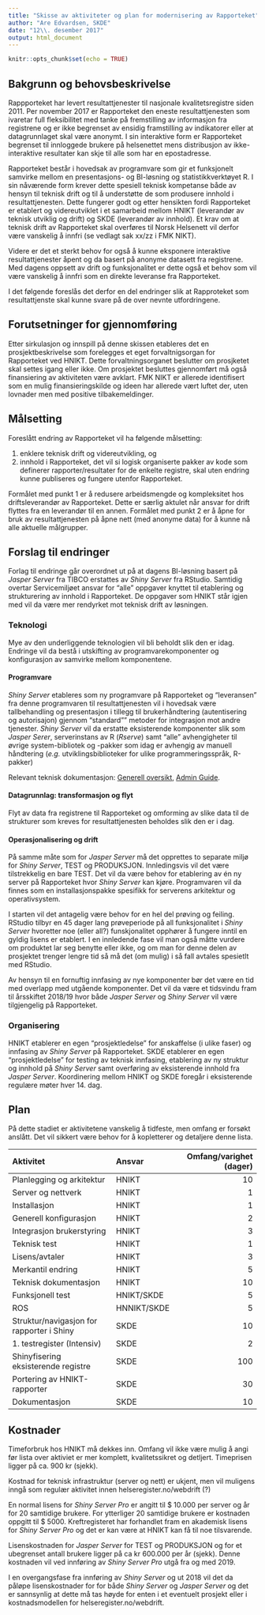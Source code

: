 ```yaml
---
title: "Skisse av aktiviteter og plan for modernisering av Rapporteket"
author: "Are Edvardsen, SKDE"
date: "12\\. desember 2017"
output: html_document
---
```


```r
knitr::opts_chunk$set(echo = TRUE)
```
## Bakgrunn og behovsbeskrivelse
Rappporteket har levert resultattjenester til nasjonale kvalitetsregistre
siden 2011. Per november 2017 er Rapporteket den eneste resultattjenesten som
ivaretar full fleksibilitet med tanke på fremstilling av informasjon fra
registrene og er ikke begrenset av ensidig framstilling av indikatorer eller
at datagrunnlaget skal være anonymt. I sin interaktive form er Rapporteket 
begrenset til innloggede brukere på helsenettet mens distribusjon av
ikke-interaktive resultater kan skje til alle som har en epostadresse.

Rapporteket består i hovedsak av programvare som gir et funksjonelt samvirke
mellom en presentasjons- og BI-løsning og statistikkverktøyet R. I sin
nåværende form krever dette spesiell teknisk kompetanse både av hensyn til
teknisk drift og til å understøtte de som produsere innhold i
resultattjenesten. Dette fungerer godt og etter hensikten fordi Rapporteket
er etablert og videreutviklet i et samarbeid mellom HNIKT (leverandør av
teknisk utviklig og drift) og SKDE (leverandør av innhold). Et krav om at
teknisk drift av Rapporteket skal overføres til Norsk Helsenett vil derfor
være vanskelig å innfri (se vedlagt sak xx/zz i FMK NIKT).

Videre er det et sterkt behov for også å kunne eksponere interaktive
resultattjenester åpent og da basert på anonyme datasett fra registrene.
Med dagens oppsett av drift og funksjonalitet er dette også et behov som vil
være vanskelig å innfri som en direkte leveranse fra Rapporteket.

I det følgende foreslås det derfor en del endringer slik at Rapproteket som
resultattjenste skal kunne svare på de over nevnte utfordringene.

## Forutsetninger for gjennomføring
Etter sirkulasjon og innspill på denne skissen etableres det en
prosjektbeskrivelse som forelegges et eget forvaltnigsorgan for Rapporteket
ved HNIKT. Dette forvaltningsorganet beslutter om prosjketet skal settes
igang eller ikke. Om prosjektet besluttes gjennomført må også finansiering
av aktiviteten være avklart. FMK NIKT er allerede identifisert som en mulig
finansieringskilde og ideen har allerede vært luftet der, uten lovnader men
med positive tilbakemeldinger.

## Målsetting
Foreslått endring av Rapporteket vil ha følgende målsetting:

1. enklere teknisk drift og videreutvikling, og
2. innhold i Rapporteket, det vil si logisk organiserte pakker av kode som
definerer rapporter/resultater for de enkelte registre, skal uten endring
kunne publiseres og fungere utenfor Rapporteket.

Formålet med punkt 1 er å redusere arbeidsmengde og kompleksitet hos
driftsleverandør av Rapporteket. Dette er særlig aktulet når ansvar for drift
flyttes fra en leverandør til en annen. Formålet med punkt 2 er å åpne for
bruk av resultattjenesten på åpne nett (med anonyme data) for å kunne nå alle
aktuelle målgrupper.

## Forslag til endringer
Forlag til endringe går overordnet ut på at dagens BI-løsning basert på
_Jasper Server_ fra TIBCO erstattes av _Shiny Server_ fra RStudio. Samtidig
overtar Servicemiljøet ansvar for "alle" oppgaver knyttet til etablering og
strukturering av innhold i Rapporteket. De oppgaver som HNIKT står igjen med
vil da være mer rendyrket mot teknisk drift av løsningen.

### Teknologi
Mye av den underliggende teknologien vil bli beholdt slik den er idag. Endringe
vil da bestå i utskifting av programvarekomponenter og konfigurasjon av
samvirke mellom komponentene.

#### Programvare
_Shiny Server_ etableres som ny programvare på Rapporteket og "leveransen" fra
denne programvaren til resultattjenesten vil i hovedsak være tallbehandling og
presentasjon i tillegg til brukerhåndtering (autentisering og autorisajon)
gjennom "standard"" metoder for integrasjon mot andre tjenester.
_Shiny Server_ vil da erstatte eksisterende komponenter slik som
_Jasper Serer_, serverinstans av R (_Rserve_) samt "alle" avhengigheter til
øvrige system-bibliotek og -pakker som idag er avhengig av manuell håndtering
(_e.g._ utviklingsbiblioteker for ulike programmeringsspråk, R-pakker)

Relevant teknisk dokumentasjon:
[Generell oversikt](https://www.rstudio.com/products/shiny-server-pro/),
[Admin Guide](http://docs.rstudio.com/shiny-server/).

#### Datagrunnlag: transformasjon og flyt
Flyt av data fra registrene til Rapporteket og omforming av slike data til
de strukturer som kreves for resultattjenesten beholdes slik den er i dag.

#### Operasjonalisering og drift
På samme måte som for _Jasper Server_ må det opprettes to separate miljø for
_Shiny Server_, TEST og PRODUKSJON. Innledingsvis vil det være tilstrekkelig
en bare TEST. Det vil da være behov for etablering av én ny server på
Rapporteket hvor _Shiny Server_ kan kjøre. Programvaren vil da finnes som
en installasjonspakke spesifikk for serverens arkitektur og operativsystem.

I starten vil det antagelig være behov for en hel del prøving og feiling.
RStudio tilbyr en 45 dager lang prøveperiode på all funksjonalitet i
_Shiny Server_ hvoretter noe (eller all?) funskjonalitet opphører å fungere
inntil en gyldig lisens er etablert. I en innledende fase vil man også måtte
vurdere om produktet lar seg benytte eller ikke, og om man for denne delen av
prosjektet trenger lengre tid så må det (om mulig) i så fall avtales spesietlt
med RStudio.

Av hensyn til en fornuftig innfasing av nye komponenter bør det være en tid med
overlapp med utgående komponenter. Det vil da være et tidsvindu fram til
årsskiftet 2018/19 hvor både _Jasper Server_ og _Shiny Server_ vil være
tilgjengelig på Rapporteket.

### Organisering
HNIKT etablerer en egen "prosjektledelse" for anskaffelse (i ulike faser) og
innfasing av _Shiny Server_ på Rapporteket. SKDE etablerer en egen
"prosjektledelse" for testing av teknisk innfasing, etablering av ny struktur
og innhold på _Shiny Server_ samt overføring av eksisterende innhold fra
_Jasper Server_. Koordinering mellom HNIKT og SKDE foregår i eksisterende
regulære møter hver 14. dag.


## Plan
På dette stadiet er aktivitetene vanskelig å tidfeste, men omfang er forsøkt
anslått. Det vil sikkert være behov for å kopletterer og detaljere denne lista.

|Aktivitet|Ansvar|Omfang/varighet (dager)|
|:---|:---|---:|
|Planlegging og arkitektur|HNIKT|10|
|Server og nettverk|HNIKT|1|
|Installasjon|HNIKT|1|
|Generell konfigurasjon|HNIKT|2|
|Integrasjon brukerstyring|HNIKT|3|
|Teknisk test|HNIKT|1|
|Lisens/avtaler|HNIKT|3|
|Merkantil endring|HNIKT|5|
|Teknisk dokumentasjon|HNIKT|10|
|Funksjonell test|HNIKT/SKDE|5|
|ROS|HNNIKT/SKDE|5|
|Struktur/navigasjon for rapporter i Shiny|SKDE|10|
|1. testregister (Intensiv)|SKDE|2|
|Shinyfisering eksisterende registre|SKDE|100|
|Portering av HNIKT-rapporter|SKDE|30|
|Dokumentasjon|SKDE|10|

## Kostnader
Timeforbruk hos HNIKT må dekkes inn. Omfang vil ikke være mulig å angi før
lista over aktiviet er mer komplett, kvalitetssikret og detljert. Timeprisen
ligger på ca. 900 kr (sjekk).

Kostnad for teknisk infrastruktur (server og nett) er ukjent, men vil muligens
inngå som regulær aktivitet innen helseregister.no/webdrift (?)

En normal lisens for _Shiny Server Pro_ er angitt til $ 10.000 per server og år
for 20 samtidige brukere. For ytterliger 20 samtidige brukere er kostnaden
oppgitt til $ 5000. Kreftregisteret har forhandlet fram en akademisk lisens for
_Shiny Server Pro_ og det er kan være at HNIKT kan få til noe tilsvarende.

Lisenskostnaden for _Jasper Server_ for TEST og PRODUKSJON og for et ubegrenset
antall brukere ligger på ca kr 600.000 per år (sjekk). Denne kostnaden vil ved
innføring av _Shiny Server Pro_ utgå fra og med 2019.

I en overgangsfase fra innføring av _Shiny Server_ og ut 2018 vil det da påløpe
lisenskostnader for for både _Shiny Server_ og _Jasper Server_ og det er
sannsynlig at dette må tas høyde for enten i et eventuelt prosjekt eller i
kostnadsmodellen for helseregister.no/webdrift.
